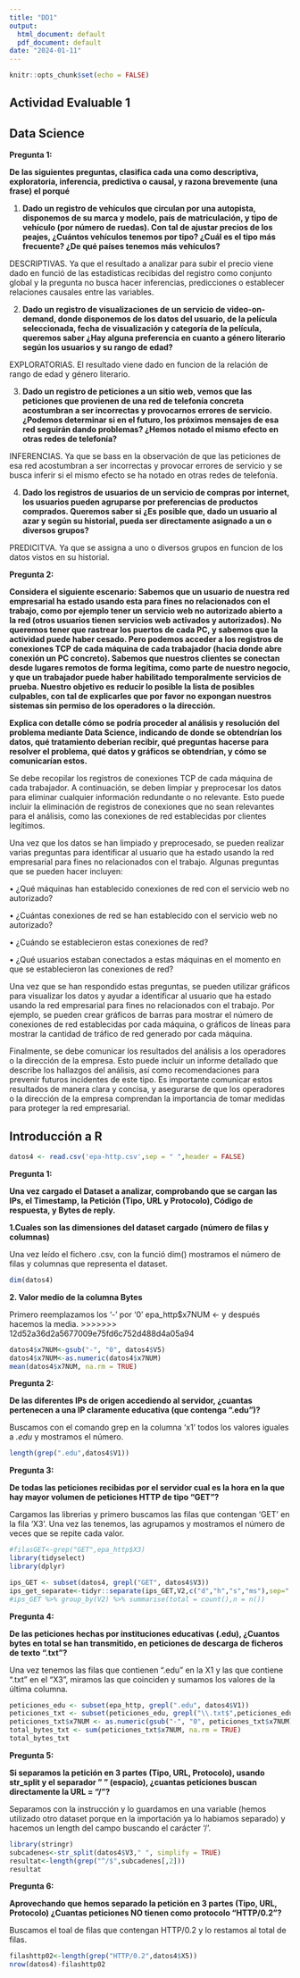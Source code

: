 ```yaml
---
title: "DD1"
output:
  html_document: default
  pdf_document: default
date: "2024-01-11"
---
```


```r
knitr::opts_chunk$set(echo = FALSE)
```

## Actividad Evaluable 1

## Data Science

**Pregunta 1:**

**De las siguientes preguntas, clasifica cada una como descriptiva, exploratoria, inferencia, predictiva o causal, y razona brevemente (una frase) el porqué**

1.  **Dado un registro de vehículos que circulan por una autopista, disponemos de su marca y modelo, país de matriculación, y tipo de vehículo (por número de ruedas). Con tal de ajustar precios de los peajes, ¿Cuántos vehículos tenemos por tipo? ¿Cuál es el tipo más frecuente? ¿De qué países tenemos más vehículos?**

DESCRIPTIVAS. Ya que el resultado a analizar para subir el precio viene dado en funció de las estadísticas recibidas del registro como conjunto global y la pregunta no busca hacer inferencias, predicciones o establecer relaciones causales entre las variables.

2.  **Dado un registro de visualizaciones de un servicio de video-on-demand, donde disponemos de los datos del usuario, de la película seleccionada, fecha de visualización y categoría de la película, queremos saber ¿Hay alguna preferencia en cuanto a género literario según los usuarios y su rango de edad?**

EXPLORATORIAS. El resultado viene dado en funcion de la relación de rango de edad y género literario.

3.  **Dado un registro de peticiones a un sitio web, vemos que las peticiones que provienen de una red de telefonía concreta acostumbran a ser incorrectas y provocarnos errores de servicio. ¿Podemos determinar si en el futuro, los próximos mensajes de esa red seguirán dando problemas? ¿Hemos notado el mismo efecto en otras redes de telefonía?**

INFERENCIAS. Ya que se bass en la observación de que las peticiones de esa red acostumbran a ser incorrectas y provocar errores de servicio y se busca inferir si el mismo efecto se ha notado en otras redes de telefonía.

4.  **Dado los registros de usuarios de un servicio de compras por internet, los usuarios pueden agruparse por preferencias de productos comprados. Queremos saber si ¿Es posible que, dado un usuario al azar y según su historial, pueda ser directamente asignado a un o diversos grupos?**

PREDICITVA. Ya que se assigna a uno o diversos grupos en funcion de los datos vistos en su historial.

**Pregunta 2:**

**Considera el siguiente escenario: Sabemos que un usuario de nuestra red empresarial ha estado usando esta para fines no relacionados con el trabajo, como por ejemplo tener un servicio web no autorizado abierto a la red (otros usuarios tienen servicios web activados y autorizados). No queremos tener que rastrear los puertos de cada PC, y sabemos que la actividad puede haber cesado. Pero podemos acceder a los registros de conexiones TCP de cada máquina de cada trabajador (hacia donde abre conexión un PC concreto). Sabemos que nuestros clientes se conectan desde lugares remotos de forma legítima, como parte de nuestro negocio, y que un trabajador puede haber habilitado temporalmente servicios de prueba. Nuestro objetivo es reducir lo posible la lista de posibles culpables, con tal de explicarles que por favor no expongan nuestros sistemas sin permiso de los operadores o la dirección.**

**Explica con detalle cómo se podría proceder al análisis y resolución del problema mediante Data Science, indicando de donde se obtendrían los datos, qué tratamiento deberían recibir, qué preguntas hacerse para resolver el problema, qué datos y gráficos se obtendrían, y cómo se comunicarían estos.**

Se debe recopilar los registros de conexiones TCP de cada máquina de cada trabajador. A continuación, se deben limpiar y preprocesar los datos para eliminar cualquier información redundante o no relevante. Esto puede incluir la eliminación de registros de conexiones que no sean relevantes para el análisis, como las conexiones de red establecidas por clientes legítimos.

Una vez que los datos se han limpiado y preprocesado, se pueden realizar varias preguntas para identificar al usuario que ha estado usando la red empresarial para fines no relacionados con el trabajo. Algunas preguntas que se pueden hacer incluyen:

• ¿Qué máquinas han establecido conexiones de red con el servicio web no autorizado?

• ¿Cuántas conexiones de red se han establecido con el servicio web no autorizado?

• ¿Cuándo se establecieron estas conexiones de red?

• ¿Qué usuarios estaban conectados a estas máquinas en el momento en que se establecieron las conexiones de red?

Una vez que se han respondido estas preguntas, se pueden utilizar gráficos para visualizar los datos y ayudar a identificar al usuario que ha estado usando la red empresarial para fines no relacionados con el trabajo. Por ejemplo, se pueden crear gráficos de barras para mostrar el número de conexiones de red establecidas por cada máquina, o gráficos de líneas para mostrar la cantidad de tráfico de red generado por cada máquina.

Finalmente, se debe comunicar los resultados del análisis a los operadores o la dirección de la empresa. Esto puede incluir un informe detallado que describe los hallazgos del análisis, así como recomendaciones para prevenir futuros incidentes de este tipo. Es importante comunicar estos resultados de manera clara y concisa, y asegurarse de que los operadores o la dirección de la empresa comprendan la importancia de tomar medidas para proteger la red empresarial.

## Introducción a R

```r
datos4 <- read.csv('epa-http.csv',sep = " ",header = FALSE)
```

**Pregunta 1:**

**Una vez cargado el Dataset a analizar, comprobando que se cargan las IPs, el Timestamp, la Petición (Tipo, URL y Protocolo), Código de respuesta, y Bytes de reply.**

**1.Cuales son las dimensiones del dataset cargado (número de filas y columnas)**

Una vez leído el fichero .csv, con la funció dim() mostramos el número de filas y columnas que representa el dataset.

```r
dim(datos4)
```

**2. Valor medio de la columna Bytes**

Primero reemplazamos los '-' por '0' epa_http\$x7NUM \<- y después hacemos la media. \>\>\>\>\>\>\> 12d52a36d2a5677009e75fd6c752d488d4a05a94

```r
datos4$x7NUM<-gsub("-", "0", datos4$V5)
datos4$x7NUM<-as.numeric(datos4$x7NUM)
mean(datos4$x7NUM, na.rm = TRUE)
```

**Pregunta 2:**

**De las diferentes IPs de origen accediendo al servidor, ¿cuantas pertenecen a una IP claramente educativa (que contenga ".edu")?**

Buscamos con el comando grep en la columna 'x1' todos los valores iguales a *.edu* y mostramos el número.

```r
length(grep(".edu",datos4$V1))
```

**Pregunta 3:**

**De todas las peticiones recibidas por el servidor cual es la hora en la que hay mayor volumen de peticiones HTTP de tipo "GET"?**

Cargamos las librerias y primero buscamos las filas que contengan 'GET' en la fila 'X3'. Una vez las tenemos, las agrupamos y mostramos el número de veces que se repite cada valor.

```r
#filasGET<-grep("GET",epa_http$X3)
library(tidyselect)
library(dplyr)

ips_GET <- subset(datos4, grepl("GET", datos4$V3))
ips_get_separate<-tidyr::separate(ips_GET,V2,c("d","h","s","ms"),sep=":")
#ips_GET %>% group_by(V2) %>% summarise(total = count(),n = n())
```

**Pregunta 4:**

**De las peticiones hechas por instituciones educativas (.edu), ¿Cuantos bytes en total se han transmitido, en peticiones de descarga de ficheros de texto ".txt"?**

Una vez tenemos las filas que contienen ".edu" en la X1 y las que contiene ".txt" en el "X3", miramos las que coinciden y sumamos los valores de la última columna.

```r
peticiones_edu <- subset(epa_http, grepl(".edu", datos4$V1))
peticiones_txt <- subset(peticiones_edu, grepl("\\.txt$",peticiones_edu$X4))
peticiones_txt$x7NUM <- as.numeric(gsub("-", "0", peticiones_txt$x7NUM))
total_bytes_txt <- sum(peticiones_txt$x7NUM, na.rm = TRUE)
total_bytes_txt
```

**Pregunta 5:**

**Si separamos la petición en 3 partes (Tipo, URL, Protocolo), usando str_split y el separador " " (espacio), ¿cuantas peticiones buscan directamente la URL = "/"?**

Separamos con la instrucción y lo guardamos en una variable (hemos utilizado otro dataset porque en la importación ya lo habiamos separado) y hacemos un length del campo buscando el carácter '/'.

```r
library(stringr)
subcadenes<-str_split(datos4$V3," ", simplify = TRUE)
resultat<-length(grep("^/$",subcadenes[,2])) 
resultat
```

**Pregunta 6:**

**Aprovechando que hemos separado la petición en 3 partes (Tipo, URL, Protocolo) ¿Cuantas peticiones NO tienen como protocolo "HTTP/0.2"?**

Buscamos el toal de filas que contengan HTTP/0.2 y lo restamos al total de filas.

```r
filashttp02<-length(grep("HTTP/0.2",datos4$X5))
nrow(datos4)-filashttp02
```
